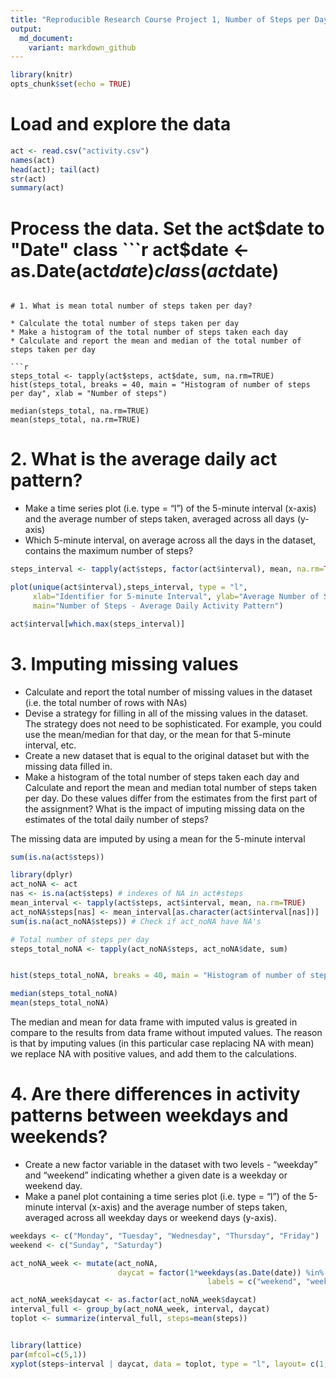 ```yaml
---
title: "Reproducible Research Course Project 1, Number of Steps per Day"
output:
  md_document:
    variant: markdown_github
---
```

```r
library(knitr)
opts_chunk$set(echo = TRUE)
```


# Load and explore the data
```r
act <- read.csv("activity.csv")
names(act)
head(act); tail(act)
str(act)
summary(act)
```

# Process the data. Set the act$date to "Date" class
```r
act$date <- as.Date(act$date)
class(act$date)
```

# 1. What is mean total number of steps taken per day? 

* Calculate the total number of steps taken per day
* Make a histogram of the total number of steps taken each day
* Calculate and report the mean and median of the total number of steps taken per day

```r
steps_total <- tapply(act$steps, act$date, sum, na.rm=TRUE)
hist(steps_total, breaks = 40, main = "Histogram of number of steps per day", xlab = "Number of steps")

median(steps_total, na.rm=TRUE)
mean(steps_total, na.rm=TRUE)
```



# 2. What is the average daily act pattern?

* Make a time series plot (i.e. type = "l") of the 5-minute interval (x-axis) and the average number of steps taken, averaged across all days (y-axis)
* Which 5-minute interval, on average across all the days in the dataset, contains the maximum number of steps?

```r
steps_interval <- tapply(act$steps, factor(act$interval), mean, na.rm=TRUE)

plot(unique(act$interval),steps_interval, type = "l", 
     xlab="Identifier for 5-minute Interval", ylab="Average Number of Steps", 
     main="Number of Steps - Average Daily Activity Pattern")

act$interval[which.max(steps_interval)]
```

# 3. Imputing missing values

* Calculate and report the total number of missing values in the dataset (i.e. the total number of rows with NAs)
* Devise a strategy for filling in all of the missing values in the dataset. The strategy does not need to be sophisticated. For example, you could use the mean/median for that day, or the mean for that 5-minute interval, etc.
* Create a new dataset that is equal to the original dataset but with the missing data filled in.
* Make a histogram of the total number of steps taken each day and Calculate and report the mean and median total number of steps taken per day. Do these values differ from the estimates from the first part of the assignment? What is the impact of imputing missing data on the estimates of the total daily number of steps?



The missing data are imputed by using a mean for the 5-minute interval

```r
sum(is.na(act$steps))

library(dplyr)
act_noNA <- act
nas <- is.na(act$steps) # indexes of NA in act#steps
mean_interval <- tapply(act$steps, act$interval, mean, na.rm=TRUE)
act_noNA$steps[nas] <- mean_interval[as.character(act$interval[nas])]
sum(is.na(act_noNA$steps)) # Check if act_noNA have NA's

# Total number of steps per day
steps_total_noNA <- tapply(act_noNA$steps, act_noNA$date, sum)


hist(steps_total_noNA, breaks = 40, main = "Histogram of number of steps per day \nImputed values", xlab = "Number of steps")

median(steps_total_noNA)
mean(steps_total_noNA)

```

The median and mean for data frame with imputed valus is greated in compare to the results from data frame without imputed values. The reason is that by imputing values (in this particular case replacing NA with mean) we replace NA with positive values, and add them to the calculations.

# 4. Are there differences in activity patterns between weekdays and weekends?
* Create a new factor variable in the dataset with two levels - "weekday" and "weekend" indicating whether a given date is a weekday or weekend day.
* Make a panel plot containing a time series plot (i.e. type = "l") of the 5-minute interval (x-axis) and the average number of steps taken, averaged across all weekday days or weekend days (y-axis). 

```r
weekdays <- c("Monday", "Tuesday", "Wednesday", "Thursday", "Friday")
weekend <- c("Sunday", "Saturday")

act_noNA_week <- mutate(act_noNA, 
                        daycat = factor(1*weekdays(as.Date(date)) %in% weekdays, 
                                            labels = c("weekend", "weekday")))

act_noNA_week$daycat <- as.factor(act_noNA_week$daycat) 
interval_full <- group_by(act_noNA_week, interval, daycat)
toplot <- summarize(interval_full, steps=mean(steps))


library(lattice)
par(mfcol=c(5,1))
xyplot(steps~interval | daycat, data = toplot, type = "l", layout= c(1,2))
```

